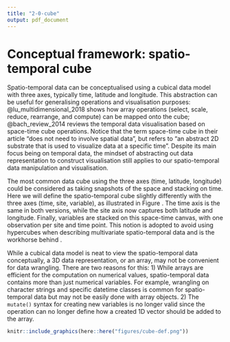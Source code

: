 ```yaml
---
title: "2-0-cube"
output: pdf_document
---
```


<!-- and software implementation has been seen in many R packages: \pkg{raster} [@raster], \pkg{terra} [@terra], and \pkg{stars} [@stars]. -->

<!-- # Existing work and new challenges -->

<!-- Spatio-temporal software should echo with the advance in spatial and temporal data analysis. This section will start with the \pkg{spacetime} paper [@spacetime] that sets the foundation for wrangling spatio-temporal data in \proglang{R}, and then describe some emerging concepts and software in data analysis since the paper publishes and what remains as challenges. -->


<!-- Also, array is not the best solution for a large subset of data, specifically, the vector spatio-temporal data. With vector data, spatial and temporal variables are commonly collected in separate 2D tables and there is usually a location ID to link the spatial and temporal information. Sometimes, the geometrical shape of the location may not present and an additional linking is needed to incorporate the map data. With the multiple pieces in 2D data frame format, there should be a solution to organise all these data from multiple sources in a 2D structure, without needing to convert it into higher dimensional representation. -->


# Conceptual framework: spatio-temporal cube {#cube}

\textcolor{blue}{Ursula: I have rearranged this section somewhat, please check!}

Spatio-temporal data can be conceptualised using a cubical data model with three axes, typically time, latitude and longitude. This abstraction can be useful for generalising operations and visualisation purposes: @lu_multidimensional_2018 shows how array operations (select, scale, reduce, rearrange, and compute) can be mapped onto the cube; @bach_review_2014 reviews the temporal data visualisation based on space-time cube operations. Notice that the term space-time cube in their article "does not need to involve spatial data", but refers to "an abstract 2D substrate that is used to visualize data at a specific time". Despite its main focus being on temporal data, the mindset of abstracting out data representation to construct visualisation still applies to our spatio-temporal data manipulation and visualisation.

The most common data cube using the three axes (time, latitude, longitude)  could be considered as taking snapshots of the space and stacking on time. Here we will define the spatio-temporal cube slightly differently with the three axes (time, site, variable), as illustrated in Figure \ref{fig:cube-def}. The time axis is the same in both versions, while the site axis now captures both latitude and longitude. Finally, variables are stacked on this space-time canvas, with one observation per site and time point. This notion is adopted to avoid using hypercubes when describing multivariate spatio-temporal data and is the workhorse behind \pkg{cubble}.

While a cubical data model is neat to view the spatio-temporal data conceptually, a 3D data representation, or an array,  may not be convenient for data wrangling. There are two reasons for this: 1) While arrays are efficient for the computation on numerical values, spatio-temporal data contains more than just numerical variables. For example, wrangling on character strings and specific datetime classes is common for spatio-temporal data but may not be easily done with array objects. 2) The `mutate()` syntax for creating new variables is no longer valid since the operation can no longer define how a created 1D vector should be added to the array.
\textcolor{blue}{Ursula: this seems too specific, you should be able to make the same argument without referencing the mutate function?}
\textcolor{green}{How about the other functions from dplyr?, the same principle would apply right?}


```r
knitr::include_graphics(here::here("figures/cube-def.png"))
```
